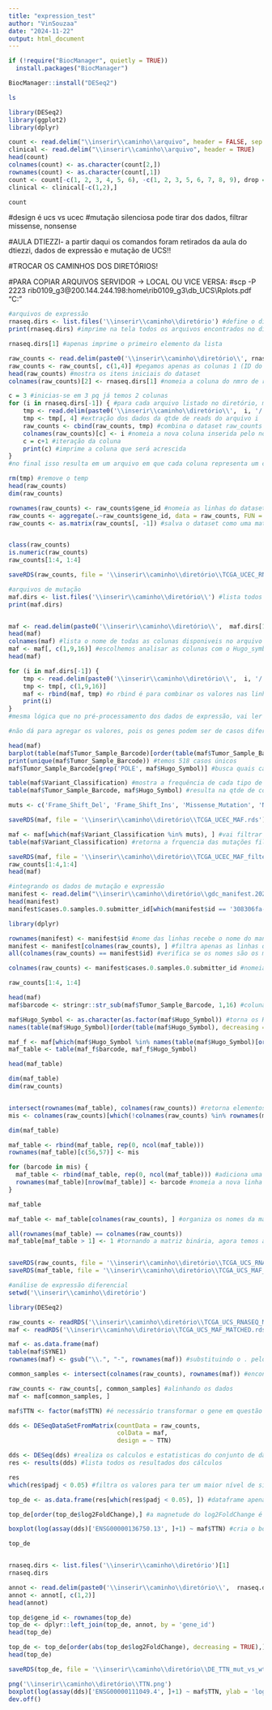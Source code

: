 ```yaml
---
title: "expression_test"
author: "VinSouzaa"
date: "2024-11-22"
output: html_document
---
```


```r
if (!require("BiocManager", quietly = TRUE))
  install.packages("BiocManager")

BiocManager::install("DESeq2")
```

```bash
ls
```

```r
library(DESeq2)
library(ggplot2)
library(dplyr)
```

```r
count <- read.delim("\\inserir\\caminho\\arquivo", header = FALSE, sep = "\t")
clinical <- read.delim("\\inserir\\caminho\\arquivo", header = TRUE)
head(count)
colnames(count) <- as.character(count[2,])
rownames(count) <- as.character(count[,1])
count <- count[-c(1, 2, 3, 4, 5, 6), -c(1, 2, 3, 5, 6, 7, 8, 9), drop = FALSE]
clinical <- clinical[-c(1,2),]

count

```

#design é ucs vs ucec 
#mutação silenciosa pode tirar dos dados, filtrar missense, nonsense

#AULA DTIEZZI- a partir daqui os comandos foram retirados da aula do dtiezzi, dados de expressão e mutação de UCS!!

#TROCAR OS CAMINHOS DOS DIRETÓRIOS!

#PARA COPIAR ARQUIVOS SERVIDOR -> LOCAL OU VICE VERSA: #scp -P 2223 rib0109_g3@200.144.244.198:home\\rib0109_g3\\db_UCS\\Rplots.pdf "C:\Users\cicer\Downloads"
```r
#arquivos de expressão
rnaseq.dirs <- list.files('\\inserir\\caminho\\diretório') #define o diretório onde se encontram os dados que utilizaremos
print(rnaseq.dirs) #imprime na tela todos os arquivos encontrados no diretório

rnaseq.dirs[1] #apenas imprime o primeiro elemento da lista

raw_counts <- read.delim(paste0('\\inserir\\caminho\\diretório\\', rnaseq.dirs[1], '\\', list.files(paste0('\\inserir\\caminho\\diretório\\', rnaseq.dirs[1]), pattern = '.tsv')), skip = 1)[-c(1:4), ] #vai ler o primeiro arquivo .tsv do diretório e montar um dataset eliminando as linhas 1 a 4, então teremos um arquivo com os dados de contagem de reads de cada gene do primeiro caso
raw_counts <- raw_counts[, c(1,4)] #pegamos apenas as colunas 1 (ID do gene) e 4 (nmro de reads unstranded)
head(raw_counts) #mostra os itens iniciais do dataset
colnames(raw_counts)[2] <- rnaseq.dirs[1] #nomeia a coluna do nmro de reads com o nome do arquivo de onde vem a contagem

c = 3 #inicias-se em 3 pq já temos 2 colunas
for (i in rnaseq.dirs[-1]) { #para cada arquivo listado no diretório, menos o primeiro que já foi utilizado
    tmp <- read.delim(paste0('\\inserir\\caminho\\diretório\\',  i, '/', list.files(paste0('\\inserir\\caminho\\diretório\\', i), pattern = '.tsv')), skip = 1)[-c(1:4), ] #seleciona o arquivo i em cada etapa de iteração para ser lido e armazena em um temp
    tmp <- tmp[, 4] #extração dos dados da qtde de reads do arquivo i
    raw_counts <- cbind(raw_counts, tmp) #combina o dataset raw_counts com a qtde de reads do arquivo i
    colnames(raw_counts)[c] <- i #nomeia a nova coluna inserida pelo nome do arquivo do diretório
    c = c+1 #iteração da coluna
    print(c) #imprime a coluna que será acrescida
}
#no final isso resulta em um arquivo em que cada coluna representa um caso e cada linha a quantidade de reads de cada gene, temos 590 arquivos de expressão de TCGA-UCEC e 60.660 genes sendo informados

rm(tmp) #remove o temp
head(raw_counts)
dim(raw_counts)

rownames(raw_counts) <- raw_counts$gene_id #nomeia as linhas do dataset de acordo com o gene_ID (coluna 1)
raw_counts <- aggregate(.~raw_counts$gene_id, data = raw_counts, FUN = sum)
raw_counts <- as.matrix(raw_counts[, -1]) #salva o dataset como uma matriz e elimina a primeira coluna, temos agora uma matriz numerica


class(raw_counts)
is.numeric(raw_counts)
raw_counts[1:4, 1:4]

saveRDS(raw_counts, file = '\\inserir\\caminho\\diretório\\TCGA_UCEC_RNASEQ.rds')
```

```r
#arquivos de mutação
maf.dirs <- list.files('\\inserir\\caminho\\diretório\\') #lista todos os arquivos do diretório de mutação UCEC e salva os nomes na variável maf.dirs
print(maf.dirs)


maf <- read.delim(paste0('\\inserir\\caminho\\diretório\\',  maf.dirs[1], '/', list.files(paste0('\\inserir\\caminho\\diretório\\', maf.dirs[1]), pattern = 'maf.gz')), skip = 7) #leitura do primeiro arquivo da lista
head(maf)
colnames(maf) #lista o nome de todas as colunas disponiveis no arquivo de mutação
maf <- maf[, c(1,9,16)] #escolhemos analisar as colunas com o Hugo_symbol, classificação da mutação e o Barcode do tumor
head(maf)

for (i in maf.dirs[-1]) {
    tmp <- read.delim(paste0('\\inserir\\caminho\\diretório\\',  i, '/', list.files(paste0('\\inserir\\caminho\\diretório\\', i), pattern = 'maf.gz')), skip = 7)
    tmp <- tmp[, c(1,9,16)]
    maf <- rbind(maf, tmp) #o rbind é para combinar os valores nas linhas, então terá apenas 3 colunas com várias linhas de acordo com cada arquivo
    print(i)
}
#mesma lógica que no pré-processamento dos dados de expressão, vai ler todos os arquivos do diretório, pegar os dados das colunas 1,9 e 16 

#não dá para agregar os valores, pois os genes podem ser de casos diferentes

head(maf)
barplot(table(maf$Tumor_Sample_Barcode)[order(table(maf$Tumor_Sample_Barcode))]) #grafico de barras utilizando a contagem de mutações de cada caso
print(unique(maf$Tumor_Sample_Barcode)) #temos 518 casos únicos
maf$Tumor_Sample_Barcode[grep('POLE', maf$Hugo_Symbol)] #busca quais casos possuem alteração no gene "POLE" e acessa os Barcode de cada caso

table(maf$Variant_Classification) #mostra a frequência de cada tipo de mutação, útil para fazer plotagens e verificar qual mutação é mais comum entre os genes
table(maf$Tumor_Sample_Barcode, maf$Hugo_Symbol) #resulta na qtde de combinações obsrvadas de mutação entre gene e barcode

muts <- c('Frame_Shift_Del', 'Frame_Shift_Ins', 'Missense_Mutation', 'Nonsense_Mutation')

saveRDS(maf, file = '\\inserir\\caminho\\diretório\\TCGA_UCEC_MAF.rds') #salva o dataset .maf resultante 

maf <- maf[which(maf$Variant_Classification %in% muts), ] #vai filtrar o dataset de maf e deixar apenas os casos em que a mutação está presente no vetor muts
table(maf$Variant_Classification) #retorna a frquencia das mutações filtradas

saveRDS(maf, file = '\\inserir\\caminho\\diretório\\TCGA_UCEC_MAF_filtered.rds')
raw_counts[1:4,1:4]
head(maf)
```

```r
#integrando os dados de mutação e expressão
manifest <- read.delim("\\inserir\\caminho\\diretório\\gdc_manifest.2024-11-20_ucec_expression.txt.map2submitterID") #para o arquivo .map2submitterID foi utiliado o código em python, ele serve para coletar os IDs de cada caso que temos, esse dado será utilizado para correlacionar dados de mutação e expressão
head(manifest)
manifest$cases.0.samples.0.submitter_id[which(manifest$id == '308306fa-302f-4841-b45c-d37f718fd14a')] #apenas retorna o ID do caso em que o ID do manifesto for igual ao texto selecionado -> TCGA-B5-A3FA-01A

library(dplyr)

rownames(manifest) <- manifest$id #nome das linhas recebe o nome do manifest cases.0.samples.0.submitter_id
manifest <- manifest[colnames(raw_counts), ] #filtra apenas as linhas que coincidem com as colunas de raw_counts
all(colnames(raw_counts) == manifest$id) #verifica se os nomes são os mesmos nos datasets

colnames(raw_counts) <- manifest$cases.0.samples.0.submitter_id #nomeia as colunas de raw_counts de acordo com o ID submetido de cada amostra

raw_counts[1:4, 1:4]

head(maf)
maf$barcode <- stringr::str_sub(maf$Tumor_Sample_Barcode, 1,16) #coluna barcode do .maf receberá os nomes do barcode com ínicio na posição 1 da string e final 16

maf$Hugo_Symbol <- as.character(as.factor(maf$Hugo_Symbol)) #torna os Hugo_symbol dos genes um fator, como se fossem variaveis qualitativas
names(table(maf$Hugo_Symbol)[order(table(maf$Hugo_Symbol), decreasing = TRUE)][1:10]) #nomeia os genes de acordo com a quantidade de mutações de forma decrescente

maf_f <- maf[which(maf$Hugo_Symbol %in% names(table(maf$Hugo_Symbol)[order(table(maf$Hugo_Symbol), decreasing = TRUE)][1:10])), ] #seleciona os 10 genes mais mutados de acordo com o hugo_symbol e armazena em maf_f
maf_table <- table(maf_f$barcode, maf_f$Hugo_Symbol)

head(maf_table)

dim(maf_table)
dim(raw_counts)


intersect(rownames(maf_table), colnames(raw_counts)) #retorna elementos em comum entre dois vetores, ou seja, o barcode das linhas do maf_table e o barcode das colunas de raw_counts
mis <- colnames(raw_counts)[which(!colnames(raw_counts) %in% rownames(maf_table))] #lista colunas do raw_counts que não coincidem com as linhas do maf_table (util para trabalhar com dados presentes em ambos os datasets)

dim(maf_table)

maf_table <- rbind(maf_table, rep(0, ncol(maf_table)))
rownames(maf_table)[c(56,57)] <- mis

for (barcode in mis) {
  maf_table <- rbind(maf_table, rep(0, ncol(maf_table))) #adiciona uma nova linha com zeros
  rownames(maf_table)[nrow(maf_table)] <- barcode #nomeia a nova linha com o barcode atual que não foi encontrado em maf_table
}

maf_table

maf_table <- maf_table[colnames(raw_counts), ] #organiza os nomes da maf_table de acordo com os nomes dos genes

all(rownames(maf_table) == colnames(raw_counts))
maf_table[maf_table > 1] <- 1 #tornando a matriz binária, agora temos a informação de quais genes apresentam ou não mutação


saveRDS(raw_counts, file = '\\inserir\\caminho\\diretório\\TCGA_UCS_RNASEQ_MATCHED.rds')
saveRDS(maf_table, file = '\\inserir\\caminho\\diretório\\TCGA_UCS_MAF_MATCHED.rds')
```

```r
#análise de expressão diferencial
setwd('\\inserir\\caminho\\diretório')

library(DESeq2)

raw_counts <- readRDS('\\inserir\\caminho\\diretório\\TCGA_UCS_RNASEQ_MATCHED.rds')
maf <- readRDS('\\inserir\\caminho\\diretório\\TCGA_UCS_MAF_MATCHED.rds')

maf <- as.data.frame(maf)
table(maf$SYNE1)
rownames(maf) <- gsub("\\.", "-", rownames(maf)) #substituindo o . pelo - para ficar no mesmo formato que o raw_count

common_samples <- intersect(colnames(raw_counts), rownames(maf)) #encontra amostras comuns entre raw_counts e maf

raw_counts <- raw_counts[, common_samples] #alinhando os dados
maf <- maf[common_samples, ]

maf$TTN <- factor(maf$TTN) #é necessário transformar o gene em questão para factor

dds <- DESeqDataSetFromMatrix(countData = raw_counts,
                              colData = maf,
                              design = ~ TTN)

dds <- DESeq(dds) #realiza os calculos e estatisticas do conjunto de dados
res <- results(dds) #lista todos os resultados dos cálculos

res
which(res$padj < 0.05) #filtra os valores para ter um maior nível de significancia utilizando o valor do p-ajustado

top_de <- as.data.frame(res[which(res$padj < 0.05), ]) #dataframe apenas com os genes com expressão diferencial significativa 

top_de[order(top_de$log2FoldChange),] #a magnetude do log2FoldChange é o que indicará a variação de expressão, aqui o dataframe será ordenado com genes de > variação em cima

boxplot(log(assay(dds)['ENSG00000136750.13', ]+1) ~ maf$TTN) #cria o boxplot para um gene específico

top_de


rnaseq.dirs <- list.files('\\inserir\\caminho\\diretório')[1]
rnaseq.dirs

annot <- read.delim(paste0('\\inserir\\caminho\\diretório\\',  rnaseq.dirs[1], '\\', list.files(paste0('\\inserir\\caminho\\diretório\\', rnaseq.dirs[1]), pattern = '.tsv')), skip = 1)[-c(1:4), ]
annot <- annot[, c(1,2)]
head(annot)

top_de$gene_id <- rownames(top_de)
top_de <- dplyr::left_join(top_de, annot, by = 'gene_id')
head(top_de)

top_de <- top_de[order(abs(top_de$log2FoldChange), decreasing = TRUE),]
head(top_de)

saveRDS(top_de, file = '\\inserir\\caminho\\diretório\\DE_TTN_mut_vs_wt.rds')

png('\\inserir\\caminho\\diretório\\TTN.png')
boxplot(log(assay(dds)['ENSG00000111049.4', ]+1) ~ maf$TTN, ylab = 'log(MYF5)', xlab = 'TTN mut')
dev.off()
```



